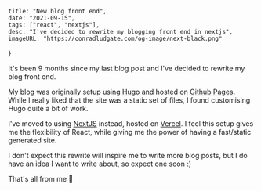     title: "New blog front end",
    date: "2021-09-15",
    tags: ["react", "nextjs"],
    desc: "I've decided to rewrite my blogging front end in nextjs",
    imageURL: "https://conradludgate.com/og-image/next-black.png"
}

It's been 9 months since my last blog post and I've decided to rewrite my blog front end.

My blog was originally setup using [Hugo](https://gohugo.io/) and hosted on [Github Pages](https://pages.github.com/).
While I really liked that the site was a static set of files, I found customising Hugo quite a bit of work.

I've moved to using [NextJS](https://nextjs.org/) instead, hosted on [Vercel](https://vercel.com/home).
I feel this setup gives me the flexibility of React, while giving me the power of having a fast/static generated site.

I don't expect this rewrite will inspire me to write more blog posts, but I do have an idea I want to write about, so expect one soon :)

That's all from me 👋
